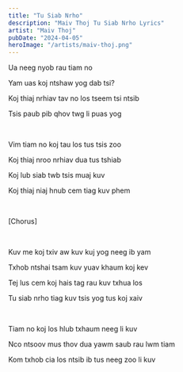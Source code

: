 ```yaml
---
title: "Tu Siab Nrho"
description: "Maiv Thoj Tu Siab Nrho Lyrics"
artist: "Maiv Thoj"
pubDate: "2024-04-05"
heroImage: "/artists/maiv-thoj.png"
---
```


Ua neeg nyob rau tiam no

Yam uas koj ntshaw yog dab tsi?

Koj thiaj nrhiav tav no los tseem tsi ntsib

Tsis paub pib qhov twg li puas yog

<br />

Vim tiam no koj tau los tus tsis zoo

Koj thiaj nroo nrhiav dua tus tshiab

Koj lub siab twb tsis muaj kuv

Koj thiaj niaj hnub cem tiag kuv phem

<br />

[Chorus]

<br />

Kuv me koj txiv aw kuv kuj yog neeg ib yam

Txhob ntshai tsam kuv yuav khaum koj kev

Tej lus cem koj hais tag rau kuv txhua los

Tu siab nrho tiag kuv tsis yog tus koj xaiv

<br />

Tiam no koj los hlub txhaum neeg li kuv

Nco ntsoov mus thov dua yawm saub rau lwm tiam

Kom txhob cia los ntsib ib tus neeg zoo li kuv